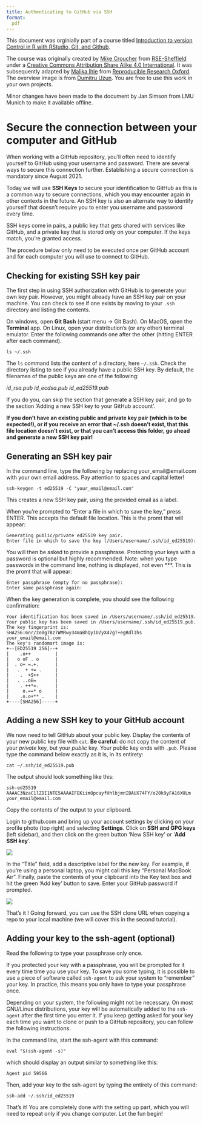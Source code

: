 ```yaml
---
title: Authenticating to GitHub via SSH
format:
  pdf
---
```


:::{.callout-note}
This document was orginially part of a course titled [Introduction to version Control in R with RStudio, Git, and Github](https://malikaihle.github.io/Introduction-RStudio-Git-GitHub/).

The course was originally created by [Mike Croucher](https://github.com/mikecroucher) from [RSE-Sheffield](https://github.com/RSE-Sheffield) under a [Creative Commons Attribution Share Alike 4.0 International](https://creativecommons.org/licenses/by-sa/4.0/legalcode).  It was subsequently adapted by [Malika Ihle](https://ox.ukrn.org/people/#MalikaIhle) from [Reproducible Research Oxford](https://ox.ukrn.org/). The overview image is from [Dumitru Uzun](https://duzun.me/tips/git). You are free to use this work in your own projects.

Minor changes have been made to the document by Jan Simson from LMU Munich to make it available offline.
:::

# Secure the connection between your computer and GitHub

When working with a GitHub repository, you'll often need to identify yourself to GitHub using your username and password. There are several ways to secure this connection further. Establishing a secure connection is mandatory since August 2021.

Today we will use **SSH Keys** to secure your identification to GitHub as this is a common way to secure connections, which you may encounter again in other contexts in the future. An SSH key is also an alternate way to identify yourself that doesn't require you to enter you username and password every time.

SSH keys come in pairs, a public key that gets shared with services like GitHub, and a private key that is stored only on your computer. If the keys match, you're granted access.

The procedure below only need to be executed once per GitHub account and for each computer you will use to connect to GitHub.

## Checking for existing SSH key pair
The first step in using SSH authorization with GitHub is to generate your own key pair.
However, you might already have an SSH key pair on your machine. You can check to see if one exists by moving to your `.ssh` directory and listing the contents.

On windows, open **Git Bash** (start menu -> Git Bash). On MacOS, open
the **Terminal** app. On Linux, open your distribution's (or any
other) terminal emulator. Enter the following commands one after the
other (hitting ENTER after each command).

```
ls ~/.ssh
```

The `ls` command lists the content of a directory, here `~/.ssh`. Check the directory listing to see if you already have a public SSH key. By default, the filenames of the public keys are one of the following:

*id_rsa.pub*
*id_ecdsa.pub*
*id_ed25519.pub*

If you do you, can skip the section that generate a SSH key pair, and go to the section 'Adding a new SSH key to your GitHub account'.

**If you don't have an existing public and private key pair (which is to be expected!), or if you receive an error that ~/.ssh doesn't exist, that this file location doesn't exist, or that you can't access this folder, go ahead and generate a new SSH key pair!**

## Generating an SSH key pair

In the command line, type the following by replacing your_email@email.com with your own email address. Pay attention to spaces and capital letter!

```
ssh-keygen -t ed25519 -C "your_email@email.com"
```

This creates a new SSH key pair, using the provided email as a label.

When you're prompted to "Enter a file in which to save the key," press ENTER. This accepts the default file location.
This is the promt that will appear:

```
Generating public/private ed25519 key pair.
Enter file in which to save the key (/Users/username/.ssh/id_ed25519):
```

You will then be asked to provide a passphrase. Protecting your keys with a password is optional but highly recommended. Note: when you type passwords in the command line, nothing is displayed, not even \***.
This is the promt that will appear:

```
Enter passphrase (empty for no passphrase):
Enter same passphrase again:
```

When the key generation is complete, you should see the following confirmation:

```
Your identification has been saved in /Users/username/.ssh/id_ed25519.
Your public key has been saved in /Users/username/.ssh/id_ed25519.pub.
The key fingerprint is:
SHA256:6nr/zo0g7Bz7WMRwy34maBhQy1UZyX47gT+egRdlIhs your_email@email.com
The key's randomart image is:
+--[ED25519 256]--+
|    .o++         |
|   o oF . o      |
|  . o+ =.+.      |
|   .  + += .     |
|    .  +S++      |
|   . ..oB=       |
|    . ++*=.      |
|     o.==* o     |
|    .o.o+** .    |
+----[SHA256]-----+
```


## Adding a new SSH key to your GitHub account

We now need to tell GitHub about your public key. Display the contents of your new public key file with `cat`.
**Be careful**: do not copy the content of your *private* key, but your *public* key. Your public key ends with `.pub`.
Please type the command below exactly as it is, in its entirety:

```
cat ~/.ssh/id_ed25519.pub
```

The output should look something like this:

```
ssh-ed25519 AAAAC3NzaC1lZDI1NTE5AAAAIFEKiimOpcayfHhlbjmnIBAUX74FY/o20k9yFA16XOLm your_email@email.com
```

Copy the contents of the output to your clipboard.

Login to github.com and bring up your account settings by clicking on your profile photo (top right) and selecting **Settings**. Click on **SSH and GPG keys** (left sidebar), and then click on the green button 'New SSH key' or '**Add SSH key**'.

![](./ssh-key.png)

In the "Title" field, add a descriptive label for the new key. For example, if you're using a personal laptop, you might call this key "Personal MacBook Air". Finally, paste the contents of your clipboard into the Key text box and hit the green 'Add key' button to save. Enter your GitHub password if prompted.

![](./add-ssh-key.png)

That's it !
Going forward, you can use the SSH clone URL when copying a repo to your local machine (we will cover this in the second tutorial).

## Adding your key to the ssh-agent (optional)

Read the following to type your passphrase only once.

If you protected your key with a passphrase, you will be prompted
for it every time time you use your key. To save you some typing, it
is possible to use a piece of software called `ssh-agent` to ask your
system to "remember" your key. In practice, this means you only have
to type your passphrase once.

Depending on your system, the following might not be necessary. On
most GNU/Linux distributions, your key will be automatically added to
the `ssh-agent` after the first time you enter it. If you keep getting
asked for your key each time you want to clone or push to a GitHub
repository, you can follow the following instructions.

In the command line, start the ssh-agent with this command:

```
eval "$(ssh-agent -s)"
```

which should display an output similar to something like this:
```
Agent pid 59566
```

Then, add your key to the ssh-agent by typing the entirety of this command:

```
ssh-add ~/.ssh/id_ed25519
```

That's it! You are completely done with the setting up part, which you will need to repeat only if you change computer.
Let the fun begin!

